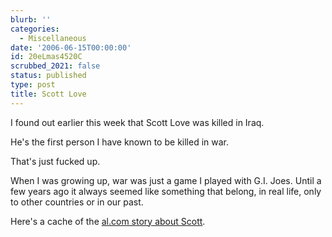 ```yaml
---
blurb: ''
categories:
  - Miscellaneous
date: '2006-06-15T00:00:00'
id: 20eLmas4520C
scrubbed_2021: false
status: published
type: post
title: Scott Love
---
```


I found out earlier this week that Scott Love was killed in Iraq.

He's the first person I have known to be killed in war. 

That's just fucked up. 

When I was growing up, war was just a game I played with G.I. Joes. Until a few years ago it always seemed like something that belong, in real life, only to other countries or in our past.

Here's a cache of the
[al.com story about Scott](http://72.14.209.104/search?q=cache:mYvG4GnbI8UJ:www.al.com/news/huntsvilletimes/index.ssf?/base/news/1149931007317170.xml&coll=1+%22scott+love%22+huntsville&hl=en&gl=us&ct=clnk&cd=4&lr=lang_en).
